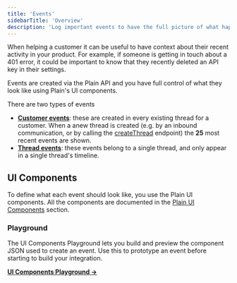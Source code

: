 ```yaml
---
title: 'Events'
sidebarTitle: 'Overview'
description: 'Log important events to have the full picture of what happened in Plain.'
---
```


When helping a customer it can be useful to have context about their recent activity in your product. For example, if someone is getting in touch about a 401 error, it could be important to know that they recently deleted an API key in their settings.

Events are created via the Plain API and you have full control of what they look like using Plain's UI components.

There are two types of events

- **[Customer events](/graphql/events/create-customer-event)**: these are created in every existing thread for a customer. When a anew thread is created (e.g. by an inbound communication, or by calling the [createThread](/graphql/threads/create) endpoint) the **25** most recent events are shown.
- **[Thread events](/graphql/events/create-thread-event)**: these events belong to a single thread, and only appear in a single thread's timeline.

## UI Components

To define what each event should look like, you use the Plain UI components. All the components are documented in the [Plain UI Components](/ui-components/) section.

### Playground

The UI Components Playground lets you build and preview the component JSON used to create an event. Use this to prototype an event before starting to build your integration.

[**UI Components Playground →**](https://app.plain.com/developer/ui-components-playground/)
